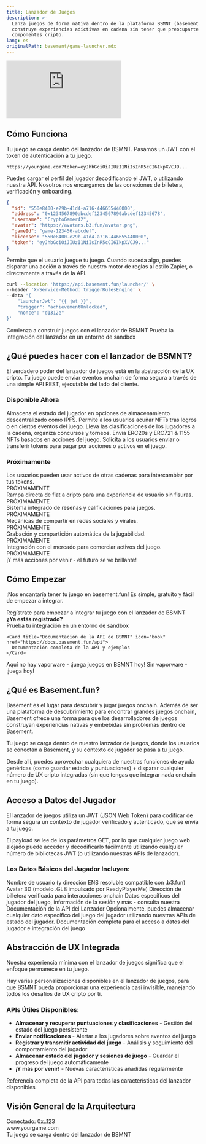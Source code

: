 ```yaml
---
title: Lanzador de Juegos
description: >-
  Lanza juegos de forma nativa dentro de la plataforma BSMNT (basement.fun) y
  construye experiencias adictivas en cadena sin tener que preocuparte por los
  componentes cripto.
lang: es
originalPath: basement/game-launcher.mdx
---
```

<iframe
   className="w-full aspect-video rounded-xl mb-6"
    src="https://customer-gg6qs7nm5ue94t64.cloudflarestream.com/894036f1ce3e5aa8c6f00972b889a291/iframe?poster=https%3A%2F%2Fcustomer-gg6qs7nm5ue94t64.cloudflarestream.com%2F894036f1ce3e5aa8c6f00972b889a291%2Fthumbnails%2Fthumbnail.jpg%3Ftime%3D%26height%3D600"
    title="Basement.fun Developer Dashboard"
    frameBorder="0"
  allow="accelerometer; autoplay; clipboard-write; encrypted-media; gyroscope; picture-in-picture"
  allowFullScreen
  ></iframe>


## Cómo Funciona

<Steps>
<Step title="Cargar" icon="download">
  Tu juego se carga dentro del lanzador de BSMNT. Pasamos un JWT con el token de autenticación a tu juego.
  
  ```text Ejemplo de URL
  https://yourgame.com?token=eyJhbGciOiJIUzI1NiIsInR5cCI6IkpXVCJ9...
  ```
</Step>

<Step title="Autenticación" icon="key">
  Puedes cargar el perfil del jugador decodificando el JWT, o utilizando nuestra API. Nosotros nos encargamos de las conexiones de billetera, verificación y onboarding.
  
  ```json Perfil del Jugador
  {
    "id": "550e8400-e29b-41d4-a716-446655440000",
    "address": "0x1234567890abcdef1234567890abcdef12345678",
    "username": "CryptoGamer42",
    "avatar": "https://avatars.b3.fun/avatar.png",
    "gameId": "game-123456-abcdef",
    "license": "550e8400-e29b-41d4-a716-446655440000",
    "token": "eyJhbGciOiJIUzI1NiIsInR5cCI6IkpXVCJ9..."
  }
  ```
</Step>

<Step title="Disparador" icon="bolt">
  Permite que el usuario juegue tu juego. Cuando suceda algo, puedes disparar una acción a través de nuestro motor de reglas al estilo Zapier, o directamente a través de la API.
  
  ```bash Ejemplo de API de Disparador
  curl --location 'https://api.basement.fun/launcher/' \
  --header 'X-Service-Method: triggerRulesEngine' \
  --data '{
      "launcherJwt": "{{ jwt }}",
      "trigger": "achievementUnlocked",
      "nonce": "d1312e"
  }'
  ```
</Step>
</Steps>

<CardGroup cols={2}>
  <Card title="Regístrate como Desarrollador" icon="user-plus" href="https://basement.fun/developer/signup" cta="Regístrate">
    Comienza a construir juegos con el lanzador de BSMNT
  </Card>
  
  <Card title="Playground del Lanzador" icon="play" href="https://basement.fun/playground" cta="Prueba Ahora">
    Prueba la integración del lanzador en un entorno de sandbox
  </Card>
</CardGroup>

## ¿Qué puedes hacer con el lanzador de BSMNT?

El verdadero poder del lanzador de juegos está en la abstracción de la UX cripto. Tu juego puede enviar eventos onchain de forma segura a través de una simple API REST, ejecutable del lado del cliente.

### Disponible Ahora

<CardGroup cols={2}>
  <Card title="Guardar estado en IPFS" icon="database">
    Almacena el estado del jugador en opciones de almacenamiento descentralizado como IPFS.
  </Card>
  
  <Card title="Comprar NFTs & Acuñar" icon="palette">
    Permite a los usuarios acuñar NFTs tras logros o en ciertos eventos del juego.
  </Card>
  
  <Card title="Clasificaciones Onchain" icon="trophy">
    Lleva las clasificaciones de los jugadores a la cadena, organiza concursos y torneos.
  </Card>
  
  <Card title="Emitir Tokens & NFTs" icon="coins">
    Envía ERC20s y ERC721 & 1155 NFTs basados en acciones del juego.
  </Card>
  
  <Card title="Pagar con Tokens" icon="credit-card">
    Solicita a los usuarios enviar o transferir tokens para pagar por acciones o activos en el juego.
  </Card>
</CardGroup>

### Próximamente

<CardGroup cols={2}>
  <Card title="Intercambiar & Comerciar" icon="arrows-rotate">
    Los usuarios pueden usar activos de otras cadenas para intercambiar por tus tokens.
    <div style={{ marginTop: '8px' }}>
      <span style={{ backgroundColor: '#f59e0b', color: 'white', padding: '2px 6px', borderRadius: '12px', fontSize: '10px', fontWeight: 'bold' }}>PRÓXIMAMENTE</span>
    </div>
  </Card>
  
  <Card title="Rampa de Tarjeta de Crédito" icon="credit-card">
    Rampa directa de fiat a cripto para una experiencia de usuario sin fisuras.
    <div style={{ marginTop: '8px' }}>
      <span style={{ backgroundColor: '#f59e0b', color: 'white', padding: '2px 6px', borderRadius: '12px', fontSize: '10px', fontWeight: 'bold' }}>PRÓXIMAMENTE</span>
    </div>
  </Card>
  
  <Card title="Recoger Reseñas" icon="star">
    Sistema integrado de reseñas y calificaciones para juegos.
    <div style={{ marginTop: '8px' }}>
      <span style={{ backgroundColor: '#f59e0b', color: 'white', padding: '2px 6px', borderRadius: '12px', fontSize: '10px', fontWeight: 'bold' }}>PRÓXIMAMENTE</span>
    </div>
  </Card>
  
  <Card title="Comparte tu Juego" icon="share">
    Mecánicas de compartir en redes sociales y virales.
    <div style={{ marginTop: '8px' }}>
      <span style={{ backgroundColor: '#f59e0b', color: 'white', padding: '2px 6px', borderRadius: '12px', fontSize: '10px', fontWeight: 'bold' }}>PRÓXIMAMENTE</span>
    </div>
  </Card>
  
  <Card title="Grabar Jugabilidad" icon="video">
    Grabación y compartición automática de la jugabilidad.
    <div style={{ marginTop: '8px' }}>
      <span style={{ backgroundColor: '#f59e0b', color: 'white', padding: '2px 6px', borderRadius: '12px', fontSize: '10px', fontWeight: 'bold' }}>PRÓXIMAMENTE</span>
    </div>
  </Card>
  
  <Card title="Listar NFTs" icon="store">
    Integración con el mercado para comerciar activos del juego.
    <div style={{ marginTop: '8px' }}>
      <span style={{ backgroundColor: '#f59e0b', color: 'white', padding: '2px 6px', borderRadius: '12px', fontSize: '10px', fontWeight: 'bold' }}>PRÓXIMAMENTE</span>
    </div>
  </Card>
</CardGroup>

<Note>
¡Y más acciones por venir - el futuro se ve brillante!
</Note>

## Cómo Empezar

¡Nos encantaría tener tu juego en basement.fun! Es simple, gratuito y fácil de empezar a integrar.

<Tabs>
<Tab title="Desarrolladores de Juegos">
  <CardGroup cols={1}>
    <Card title="Regístrate como Desarrollador" icon="user-plus" href="https://basement.fun/developer/signup" cta="Regístrate Ahora" horizontal>
      Regístrate para empezar a integrar tu juego con el lanzador de BSMNT
    </Card>
  </CardGroup>
  
  <div style={{ marginTop: '16px' }}>
    <strong>¿Ya estás registrado?</strong>
  </div>
  
  <CardGroup cols={2}>
    <Card title="Playground del Lanzador de Juegos" icon="play" href="https://basement.fun/playground">
      Prueba tu integración en un entorno de sandbox
    </Card>
    
    <Card title="Documentación de la API de BSMNT" icon="book" href="https://docs.basement.fun/api">
      Documentación completa de la API y ejemplos
    </Card>
  </CardGroup>
</Tab>

<Tab title="Jugadores">
  <Card title="Ver el Lanzador de BSMNT en Acción" icon="gamepad-2" href="https://basement.fun/games" cta="Jugar Juegos" horizontal>
    Aquí no hay vaporware - ¡juega juegos en BSMNT hoy!
  </Card>
  
  <Note>
  Sin vaporware - ¡juega hoy!
  </Note>
</Tab>
</Tabs>

## ¿Qué es Basement.fun?

Basement es el lugar para descubrir y jugar juegos onchain. Además de ser una plataforma de descubrimiento para encontrar grandes juegos onchain, Basement ofrece una forma para que los desarrolladores de juegos construyan experiencias nativas y embebidas sin problemas dentro de Basement.

Tu juego se carga dentro de nuestro lanzador de juegos, donde los usuarios se conectan a Basement, y su contexto de jugador se pasa a tu juego.

Desde allí, puedes aprovechar cualquiera de nuestras funciones de ayuda genéricas (como guardar estado y puntuaciones) + disparar cualquier número de UX cripto integradas (sin que tengas que integrar nada onchain en tu juego).

## Acceso a Datos del Jugador

El lanzador de juegos utiliza un JWT (JSON Web Token) para codificar de forma segura un contexto de jugador verificado y autenticado, que se envía a tu juego.

El payload se lee de los parámetros GET, por lo que cualquier juego web alojado puede acceder y decodificarlo fácilmente utilizando cualquier número de bibliotecas JWT (o utilizando nuestras APIs de lanzador).

### Los Datos Básicos del Jugador Incluyen:

<AccordionGroup>
<Accordion title="Nombre de Usuario y ENS">
  Nombre de usuario (y dirección ENS resoluble compatible con .b3.fun)
</Accordion>

<Accordion title="Avatar 3D">
  Avatar 3D (modelo .GLB impulsado por ReadyPlayerMe)
</Accordion>

<Accordion title="Dirección de Billetera">
  Dirección de billetera verificada para interacciones onchain
</Accordion>

<Accordion title="Datos Adicionales">
  Datos específicos del jugador del juego, información de la sesión y más - consulta nuestra Documentación de la API del Lanzador
</Accordion>
</AccordionGroup>

<Tip>
Opcionalmente, puedes almacenar cualquier dato específico del juego del jugador utilizando nuestras APIs de estado del jugador.
</Tip>

<Card title="Explorar APIs del Lanzador" icon="code" href="https://docs.basement.fun/api" cta="Ver Documentación" horizontal>
  Documentación completa para el acceso a datos del jugador e integración del juego
</Card>

## Abstracción de UX Integrada

Nuestra experiencia mínima con el lanzador de juegos significa que el enfoque permanece en tu juego.

Hay varias personalizaciones disponibles en el lanzador de juegos, para que BSMNT pueda proporcionar una experiencia casi invisible, manejando todos los desafíos de UX cripto por ti.

### APIs Útiles Disponibles:

- **Almacenar y recuperar puntuaciones y clasificaciones** - Gestión del estado del juego persistente
- **Enviar notificaciones** - Alertar a los jugadores sobre eventos del juego
- **Registrar y transmitir actividad del juego** - Análisis y seguimiento del comportamiento del jugador  
- **Almacenar estado del jugador y sesiones de juego** - Guardar el progreso del juego automáticamente
- **¡Y más por venir!** - Nuevas características añadidas regularmente

<Card title="Explorar APIs del Lanzador" icon="api" href="https://docs.basement.fun/api" cta="Ver Documentación" horizontal>
  Referencia completa de la API para todas las características del lanzador disponibles
</Card>

## Visión General de la Arquitectura

<Frame caption="Flujo de Integración del Lanzador de Juegos">
  <div style={{ 
    padding: '20px', 
    backgroundColor: '#f8fafc', 
    border: '1px solid #e2e8f0', 
    borderRadius: '8px',
    textAlign: 'center',
    fontFamily: 'monospace'
  }}>
    <div style={{ marginBottom: '10px', color: '#64748b' }}>Conectado: 0x..123</div>
    <div style={{ marginBottom: '10px', backgroundColor: '#007AFF', color: 'white', padding: '8px', borderRadius: '4px' }}>
      www.yourgame.com
    </div>
    <div style={{ fontSize: '14px', color: '#475569' }}>
      Tu juego se carga dentro del lanzador de BSMNT
    </div>
  </div>
</Frame>
